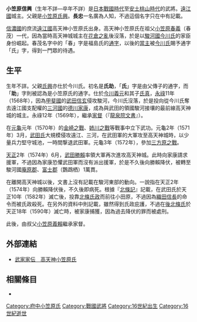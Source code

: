 {{日本武士
|名稱= 小笠原 信興
|圖片名稱= 
|圖片大小= 
|圖片說明= 
|時代= [[日本戰國時代|日本戰國時代]]—[[安土桃山時代|安土桃山時代]]
|出生日期= 不詳
|出生地點= 
|逝世日期= 不詳
|逝世地點= 
|假名= 
|羅馬字= 
|幼名= 
|改名= 氏助→信興
|别名= 氏儀、長忠？<BR>與八郎（通稱）
|諡号= 
|神号= 
|戒名= 
|洗禮名= 
|墓所= 
|朝廷官位= [[彈正忠|彈正忠]]
|幕府職位= 
|主君= [[今川義元|今川義元]]→[[今川氏真|氏真]]→[[德川家康|德川家康]]→[[武田勝賴|武田勝賴]]→[[北條氏政|北條氏政]]？
|藩= 
|氏族= 遠江{{tsl|ja|小笠原氏}}
|父母= 父：[[小笠原氏興|小笠原氏興]]<BR>母：[[三浦義株|三浦義株]]的女兒
|養父= 
|養母= 
|兄弟= 
|姐妹= 
|正室= 
|側室= 
|嗣子= 
|嗣女= 
|養子= 
|養女= 
}}
{{japanese|japanese=小笠原 信興|kana=おがさわら のぶおき|romaji=Ogasawara Nobuoki}}
'''小笠原信興'''（生年不詳—卒年不詳）是[[日本戰國時代|日本戰國時代]]至[[安土桃山時代|安土桃山時代]]的武將。[[遠江國|遠江國]]{{tsl|ja|高天神城}}城主。父親是[[小笠原氏興|小笠原氏興]]。'''長忠'''一名廣為人知，不過這個名字只在{{tsl|ja|軍記物}}中有記載。

[[信濃國|信濃國]]{{tsl|ja|小笠原氏}}的庶流[[遠江國|遠江國]]高天神小笠原氏出身。高天神小笠原氏在祖父[[小笠原春義|小笠原春義]]（春茂）一代，因為當時高天神城城主{{tsl|ja|福島氏}}在[[花倉之亂|花倉之亂]]後沒落，於是以[[駿河國|駿河國]][[今川氏|今川氏]]的家臣身份崛起。春茂名字中的「春」字是福島氏的[[通字|通字]]，以後的[[當主|當主]]被[[今川氏|今川氏]]賜予通字「氏」字，得到一門眾的待遇。

== 生平 ==
生年不詳。父親[[小笠原氏興|氏興]]亦仕於今川氏。初名是'''氏助'''，「'''氏'''」字是由父傳子的通字，而「'''助'''」字則被認為是小笠原氏的通字。仕於[[今川義元|今川義元]]和其子[[今川氏真|氏真]]，[[永祿|永祿]]11年（1568年），因為[[甲斐國|甲斐國]]的[[武田信玄|武田信玄]]侵攻駿河，今川氏沒落，於是投向從今川氏奪去遠江國支配權的[[三河國|三河國]]的[[德川家康|德川家康]]，成為與武田的領國駿河接壤的最前線高天神城的城主。永祿12年（1569年），繼承[[家督|家督]]（『[[龍泉院文書|龍泉院文書]]』）。

在[[元龜|元龜]]元年（1570年）的[[金崎之戰|金崎之戰]]、[[姉川之戰|姉川之戰]]等戰事中立下武功。元龜2年（1571年）3月，[[武田氏|武田氏]]大規模侵攻遠江、三河，在武田軍的大軍攻至高天神城時，以少量兵力堅守城池，一時間撃退武田軍。元龜3年（1572年），參加[[三方原之戰|三方原之戰]]。

[[天正_(日本)|天正]]2年（1574年）6月，[[武田勝賴|武田勝賴]]率領大軍再次進攻高天神城。此時向家康請求援軍，不過因為家康恐懼武田軍而沒有派出援軍，於是不久後向勝賴降伏，被轉至駿河國[[庵原郡|庵原郡]]、[[富士郡|富士郡]]（鸚鵡栖）1萬貫。

在離開高天神城以後，文書上沒有記載在駿河東部的動向。一說指在天正2年（1574年）向勝賴降伏後，不久後即病死。根據『[[北條記|北條記]]』記載，在武田氏於天正10年（1582年）滅亡後，投靠[[北條氏政|北條氏政]]而前往小田原，不過因為[[織田信長|織田信長]]的命令而被氏政殺死。在另外的資料中則記載，雖然得到氏政庇護，不過在[[後北條氏|後北條氏]]於天正18年（1590年）滅亡時，被家康捕獲，因為過去降伏的罪而被處刑。

此後，由叔父[[小笠原義賴|小笠原義賴]]繼承家督。

== 外部連結 ==
*[http://www2.harimaya.com/sengoku/html/ogasa_tk.html 武家家伝＿高天神小笠原氏] {{Wayback|url=http://www2.harimaya.com/sengoku/html/ogasa_tk.html |date=20160525073348 }}

== 相關條目 ==
*{{tsl|ja|小笠原氏}}

[[Category:府中小笠原氏|Category:府中小笠原氏]]
[[Category:戰國武將|Category:戰國武將]]
[[Category:16世紀出生|Category:16世紀出生]]
[[Category:16世紀逝世|Category:16世紀逝世]]